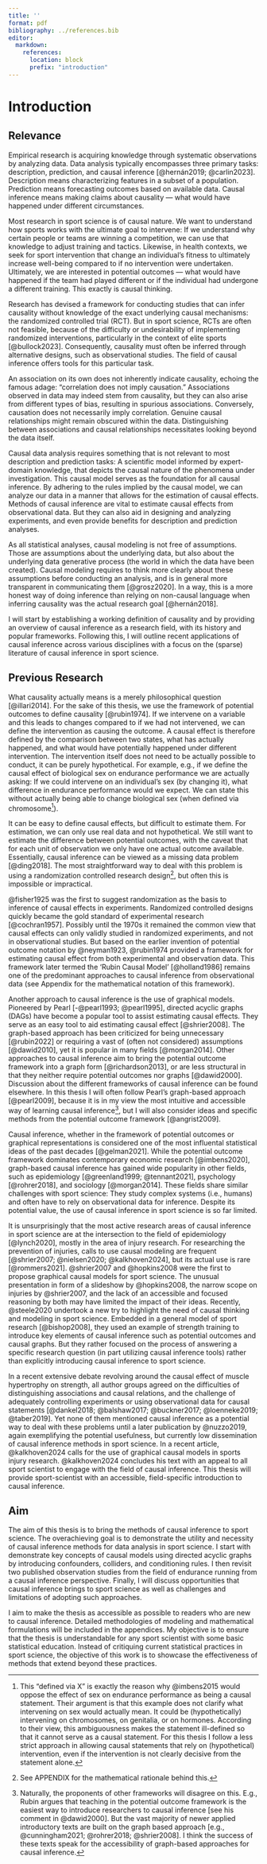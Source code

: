 ```yaml
---
title: ''
format: pdf
bibliography: ../references.bib
editor:
  markdown:
    references: 
      location: block
      prefix: "introduction"
---
```


# Introduction

## Relevance

Empirical research is acquiring knowledge through systematic observations by analyzing data. Data analysis typically encompasses three primary tasks: description, prediction, and causal inference [@hernán2019; @carlin2023]. Description means characterizing features in a subset of a population. Prediction means forecasting outcomes based on available data. Causal inference means making claims about causality --- what would have happened under different circumstances.

Most research in sport science is of causal nature. We want to understand how sports works with the ultimate goal to intervene: If we understand why certain people or teams are winning a competition, we can use that knowledge to adjust training and tactics. Likewise, in health contexts, we seek for sport intervention that change an individual's fitness to ultimately increase well-being compared to if no intervention were undertaken. Ultimately, we are interested in potential outcomes --- what would have happened if the team had played different or if the individual had undergone a different training. This exactly is causal thinking.

Research has devised a framework for conducting studies that can infer causality without knowledge of the exact underlying causal mechanisms: the randomized controlled trial (RCT). But in sport science, RCTs are often not feasible, because of the difficulty or undesirability of implementing randomized interventions, particularly in the context of elite sports [@bullock2023]. Consequently, causality must often be inferred through alternative designs, such as observational studies. The field of causal inference offers tools for this particular task.

An association on its own does not inherently indicate causality, echoing the famous adage: "correlation does not imply causation." Associations observed in data may indeed stem from causality, but they can also arise from different types of bias, resulting in spurious associations. Conversely, causation does not necessarily imply correlation. Genuine causal relationships might remain obscured within the data. Distinguishing between associations and causal relationships necessitates looking beyond the data itself.

Causal data analysis requires something that is not relevant to most description and prediction tasks: A scientific model informed by expert-domain knowledge, that depicts the causal nature of the phenomena under investigation. This causal model serves as the foundation for all causal inference. By adhering to the rules implied by the causal model, we can analyze our data in a manner that allows for the estimation of causal effects. Methods of causal inference are vital to estimate causal effects from observational data. But they can also aid in designing and analyzing experiments, and even provide benefits for description and prediction analyses.

As all statistical analyses, causal modeling is not free of assumptions. Those are assumptions about the underlying data, but also about the underlying data generative process (the world in which the data have been created). Causal modeling requires to think more clearly about these assumptions before conducting an analysis, and is in general more transparent in communicating them [@grosz2020]. In a way, this is a more honest way of doing inference than relying on non-causal language when inferring causality was the actual research goal [@hernán2018]. <!-- one sentence? -->

I will start by establishing a working definition of causality and by providing an overview of causal inference as a research field, with its history and popular frameworks. Following this, I will outline recent applications of causal inference across various disciplines with a focus on the (sparse) literature of causal inference in sport science.

## Previous Research

What causality actually means is a merely philosophical question [@illari2014]. For the sake of this thesis, we use the framework of potential outcomes to define causality [@rubin1974]. If we intervene on a variable and this leads to changes compared to if we had not intervened, we can define the intervention as causing the outcome. A causal effect is therefore defined by the comparison between two states, what has actually happened, and what would have potentially happened under different intervention. The intervention itself does not need to be actually possible to conduct, it can be purely hypothetical. For example, e.g., if we define the causal effect of biological sex on endurance performance we are actually asking: If we could intervene on an individual's sex (by changing it), what difference in endurance performance would we expect. We can state this without actually being able to change biological sex (when defined via chromosome[^introduction-1]).

[^introduction-1]: This "defined via X" is exactly the reason why @imbens2015 would oppose the effect of sex on endurance performance as being a causal statement. Their argument is that this example does not clarify what intervening on sex would actually mean. It could be (hypothetically) intervening on chromosomes, on genitalia, or on hormones. According to their view, this ambiguousness makes the statement ill-defined so that it cannot serve as a causal statement. For this thesis I follow a less strict approach in allowing causal statements that rely on (hypothetical) intervention, even if the intervention is not clearly decisive from the statement alone.

It can be easy to define causal effects, but difficult to estimate them. For estimation, we can only use real data and not hypothetical. We still want to estimate the difference between potential outcomes, with the caveat that for each unit of observation we only have one actual outcome available. Essentially, causal inference can be viewed as a missing data problem [@ding2018]. The most straightforward way to deal with this problem is using a randomization controlled research design[^introduction-2], but often this is impossible or impractical.

[^introduction-2]: See APPENDIX for the mathematical rationale behind this.

@fisher1925 was the first to suggest randomization as the basis to inference of causal effects in experiments. Randomized controlled designs quickly became the gold standard of experimental research [@cochran1957]. Possibly until the 1970s it remained the common view that causal effects can only validly studied in randomized experiments, and not in observational studies. But based on the earlier invention of potential outcome notation by @neyman1923, @rubin1974 provided a framework for estimating causal effect from both experimental and observation data. This framework later termed the 'Rubin Causal Model' [@holland1986] remains one of the predominant approaches to causal inference from observational data (see Appendix for the mathematical notation of this framework).

Another approach to causal inference is the use of graphical models. Pioneered by Pearl [-@pearl1993; @pearl1995], directed acyclic graphs (DAGs) have become a popular tool to assist estimating causal effects. They serve as an easy tool to aid estimating causal effect [@shrier2008]. The graph-based approach has been criticized for being unnecessary [@rubin2022] or requiring a vast of (often not considered) assumptions [@dawid2010], yet it is popular in many fields [@morgan2014]. Other approaches to causal inference aim to bring the potential outcome framework into a graph form [@richardson2013], or are less structural in that they neither require potential outcomes nor graphs [@dawid2000]. Discussion about the different frameworks of causal inference can be found elsewhere. In this thesis I will often follow Pearl's graph-based approach [@pearl2009], because it is in my view the most intuitive and accessible way of learning causal inference[^introduction-3], but I will also consider ideas and specific methods from the potential outcome framework [@angrist2009].

[^introduction-3]: Naturally, the proponents of other frameworks will disagree on this. E.g., Rubin argues that teaching in the potential outcome framework is the easiest way to introduce researchers to causal inference [see his comment in @dawid2000]. But the vast majority of newer applied introductory texts are built on the graph based approach [e.g., @cunningham2021; @rohrer2018; @shrier2008]. I think the success of these texts speak for the accessibility of graph-based approaches for causal inference.

Causal inference, whether in the framework of potential outcomes or graphical representations is considered one of the most influental statistical ideas of the past decades [@gelman2021]. While the potential outcome framework dominates contemporary economic research [@imbens2020], graph-based causal inference has gained wide popularity in other fields, such as epidemiology [@greenland1999; @tennant2021], psychology [@rohrer2018], and sociology [@morgan2014]. These fields share similar challenges with sport science: They study complex systems (i.e., humans) and often have to rely on observational data for inference. Despite its potential value, the use of causal inference in sport science is so far limited.

It is unsurprisingly that the most active research areas of causal inference in sport science are at the intersection to the field of epidemiology [@lynch2020], mostly in the area of injury research. For researching the prevention of injuries, calls to use causal modeling are frequent [@shrier2007; @nielsen2020; @kalkhoven2024], but its actual use is rare [@rommers2021]. @shrier2007 and @hopkins2008 were the first to propose graphical causal models for sport science. The unusual presentation in form of a slideshow by @hopkins2008, the narrow scope on injuries by @shrier2007, and the lack of an accessible and focused reasoning by both may have limited the impact of their ideas. Recently, @steele2020 undertook a new try to highlight the need of causal thinking and modeling in sport science. Embedded in a general model of sport research [@bishop2008], they used an example of strength training to introduce key elements of causal inference such as potential outcomes and causal graphs. But they rather focused on the process of answering a specific research question (in part utilizing causal inference tools) rather than explicitly introducing causal inference to sport science.

In a recent extensive debate revolving around the causal effect of muscle hypertrophy on strength, all author groups agreed on the difficulties of distinguishing associations and causal relations, and the challenge of adequately controlling experiments or using observational data for causal statements [@dankel2018; @balshaw2017; @buckner2017; @loenneke2019; @taber2019]. Yet none of them mentioned causal inference as a potential way to deal with these problems until a later publication by @nuzzo2019, again exemplifying the potential usefulness, but currently low dissemination of causal inference methods in sport science. In a recent article, @kalkhoven2024 calls for the use of graphical causal models in sports injury research. @kalkhoven2024 concludes his text with an appeal to all sport scientist to engage with the field of causal inference. This thesis will provide sport-scientist with an accessible, field-specific introduction to causal inference.

## Aim

The aim of this thesis is to bring the methods of causal inference to sport science. The overachieving goal is to demonstrate the utility and necessity of causal inference methods for data analysis in sport science. I start with demonstrate key concepts of causal models using directed acyclic graphs by introducing confounders, colliders, and conditioning rules. I then revisit two published observation studies from the field of endurance running from a causal inference perspective. Finally, I will discuss opportunities that causal inference brings to sport science as well as challenges and limitations of adopting such approaches.

I aim to make the thesis as accessible as possible to readers who are new to causal inference. Detailed methodologies of modeling and mathematical formulations will be included in the appendices. My objective is to ensure that the thesis is understandable for any sport scientist with some basic statistical education. Instead of critiquing current statistical practices in sport science, the objective of this work is to showcase the effectiveness of methods that extend beyond these practices.
